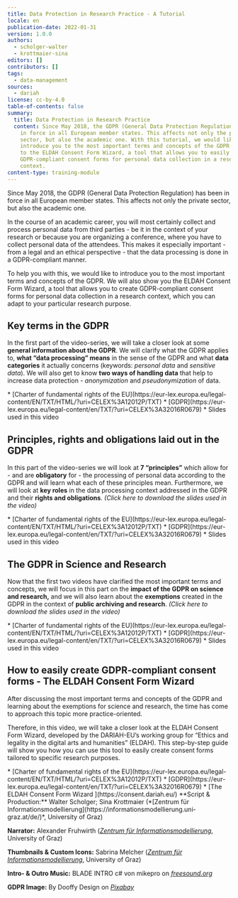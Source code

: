 ```yaml
---
title: Data Protection in Research Practice - A Tutorial
locale: en
publication-date: 2022-01-31
version: 1.0.0
authors:
  - scholger-walter
  - krottmaier-sina
editors: []
contributors: []
tags:
  - data-management
sources:
  - dariah
license: cc-by-4.0
table-of-contents: false
summary:
  title: Data Protection in Research Practice
  content: Since May 2018, the GDPR (General Data Protection Regulation) has been
    in force in all European member states. This affects not only the private
    sector, but also the academic one. With this tutorial, we would like to
    introduce you to the most important terms and concepts of the GDPR and also
    to the ELDAH Consent Form Wizard, a tool that allows you to easily create
    GDPR-compliant consent forms for personal data collection in a research
    context.
content-type: training-module
---
```

Since May 2018, the GDPR (General Data Protection Regulation) has been in force in all European member states. This affects not only the private sector, but also the academic one.

In the course of an academic career, you will most certainly collect and process personal data from third parties - be it in the context of your research or because you are organizing a conference, where you have to collect personal data of the attendees. This makes it especially important - from a legal and an ethical perspective - that the data processing is done in a GDPR-compliant manner.

To help you with this, we would like to introduce you to the most important terms and concepts of the GDPR. We will also show you the ELDAH Consent Form Wizard, a tool that allows you to create GDPR-compliant consent forms for personal data collection in a research context, which you can adapt to your particular research purpose.

## Key terms in the GDPR

In the first part of the video-series, we will take a closer look at some **general information about the GDPR**. We will clarify what the GDPR applies to, **what “data processing” means** in the sense of the GDPR and what **data categories** it actually concerns (keywords: *personal data* and *sensitive data*). We will also get to know **two ways of handling data** that help to increase data protection - *anonymization* and *pseudonymization* of data.

<VideoCard provider="youtube" id="m_YpSB6Sw08" title="Key terms of the GDPR" image="/assets/content/assets/en/resources/hosted/data-protection-in-research-practice-a-tutorial/ytthumbnail1-jpg" subtitle="Click here to view" />

<SideNote type="tip" title="Useful material ">
  * [Charter of fundamental rights of the EU](https://eur-lex.europa.eu/legal-content/EN/TXT/HTML/?uri=CELEX%3A12012P/TXT)
  * [GDPR](https://eur-lex.europa.eu/legal-content/en/TXT/?uri=CELEX%3A32016R0679)
  * <Link link={}>Slides used in this video</Link>
</SideNote>

## Principles, rights and obligations laid out in the GDPR

In this part of the video-series we will look at **7 “principles”** which allow for - and are **obligatory** for - the processing of personal data according to the GDPR and will learn what each of these principles mean. Furthermore, we will look at **key roles** in the data processing context addressed in the GDPR and their **rights and obligations**. *<Link link={}>(Click here to download the slides used in the video)</Link>*

<VideoCard provider="youtube" id="SxnSk08Vnkg" title="Principles, rights and responsibilities " image="/assets/content/assets/en/resources/hosted/data-protection-in-research-practice-a-tutorial/ytthumbnail2-jpg" subtitle="Click here to view" />

<SideNote type="tip" title="Useful material ">
  * [Charter of fundamental rights of the EU](https://eur-lex.europa.eu/legal-content/EN/TXT/HTML/?uri=CELEX%3A12012P/TXT)
  * [GDPR](https://eur-lex.europa.eu/legal-content/en/TXT/?uri=CELEX%3A32016R0679)
  * <Link link={}>Slides used in this video</Link>
</SideNote>

## The GDPR in Science and Research

Now that the first two videos have clarified the most important terms and concepts, we will focus in this part on the **impact of the GDPR on science and research,** and we will also learn about the **exemptions** created in the GDPR in the context of **public archiving and research**. *<Link link={}>(Click here to download the slides used in the video)</Link>*

<VideoCard provider="youtube" id="AcvF95VcXHY" title="The GDPR in science and research" image="/assets/content/assets/en/resources/hosted/data-protection-in-research-practice-a-tutorial/ytthumbnailiii-jpg" subtitle="Click here to view" />

<SideNote type="tip" title="Useful material">
  * [Charter of fundamental rights of the EU](https://eur-lex.europa.eu/legal-content/EN/TXT/HTML/?uri=CELEX%3A12012P/TXT)
  * [GDPR](https://eur-lex.europa.eu/legal-content/en/TXT/?uri=CELEX%3A32016R0679)
  * <Link link={}>Slides used in this video</Link>
</SideNote>

## How to easily create GDPR-compliant consent forms - The ELDAH Consent Form Wizard

After discussing the most important terms and concepts of the GDPR and learning about the exemptions for science and research, the time has come to approach this topic more practice-oriented.

Therefore, in this video, we will take a closer look at the ELDAH Consent Form Wizard, developed by the DARIAH-EU’s working group for “Ethics and legality in the digital arts and humanities” (ELDAH). This step-by-step guide will show you how you can use this tool to easily create consent forms tailored to specific research purposes.

<VideoCard provider="youtube" id="2DqkFEjoHXc" title="The ELDAH consent form wizard" image="/assets/content/assets/en/resources/hosted/data-protection-in-research-practice-a-tutorial/ytthumbnailiv-jpg" subtitle="Click here to view" />

<SideNote type="tip" title="Useful material ">
  * [Charter of fundamental rights of the EU](https://eur-lex.europa.eu/legal-content/EN/TXT/HTML/?uri=CELEX%3A12012P/TXT)
  * [GDPR](https://eur-lex.europa.eu/legal-content/en/TXT/?uri=CELEX%3A32016R0679)
  * [The ELDAH Consent Form Wizard ](https://consent.dariah.eu/)
</SideNote>

<SideNote type="info" title="Video-series details ">
  **Script & Production:**
  Walter Scholger; Sina Krottmaier (*[Zentrum für Informationsmodellierung](https://informationsmodellierung.uni-graz.at/de/)*, University of Graz)

  **Narrator:**
  Alexander Fruhwirth (*[Zentrum für Informationsmodellierung](https://informationsmodellierung.uni-graz.at/de/)*, University of Graz)

  **Thumbnails & Custom Icons:** Sabrina Melcher (*[Zentrum für Informationsmodellierung](https://informationsmodellierung.uni-graz.at/de/)*, University of Graz)

  **Intro- & Outro Music:** BLADE INTRO c# von mikepro on *[freesound.org ](https://freesound.org/people/mikepro/sounds/438921/)*

  **GDPR Image:** By Dooffy Design on *[Pixabay](https://pixabay.com/illustrations/gdpr-castle-protection-privacy-3285252/)*
</SideNote>
